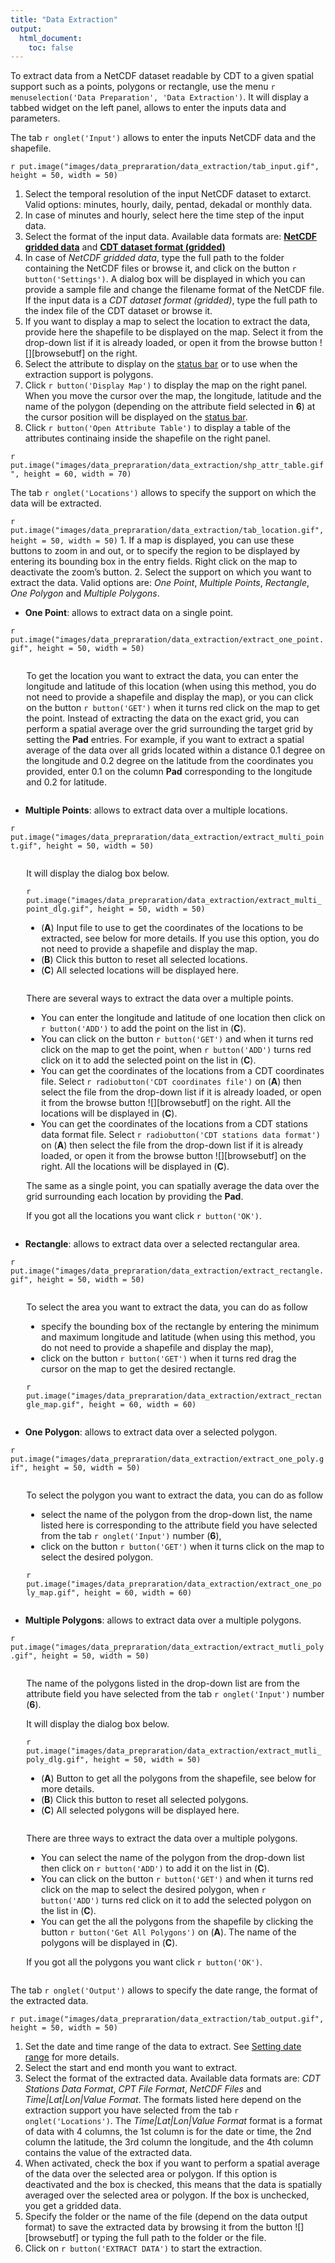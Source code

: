 ```yaml
---
title: "Data Extraction"
output:
  html_document:
    toc: false
---
```



To extract data from a NetCDF dataset readable by CDT to a given spatial support such as a points, polygons or rectangle, use the menu `r menuselection('Data Preparation', 'Data Extraction')`. It will display a tabbed widget on the left panel, allows to enter the inputs data and parameters.

The tab `r onglet('Input')` allows to enter the inputs NetCDF data and the shapefile.

`r put.image("images/data_prepraration/data_extraction/tab_input.gif", height = 50, width = 50)`

1. Select the temporal resolution of the input NetCDF dataset to extarct. Valid options: minutes, hourly, daily, pentad, dekadal or monthly data.
2. In case of minutes and hourly, select here the time step of the input data.
3. Select the format of the input data. Available data formats are: [**NetCDF gridded data**](cdt_data_input.html#cdt.ncdf.data) and [**CDT dataset format (gridded)**](cdt_data_input.html#cdt.dataset)
4. In case of *NetCDF gridded data*, type the full path to the folder containing the NetCDF files or browse it, and click on the button `r button('Settings')`. A dialog box will be displayed in which you can provide a sample file and change the filename format of the NetCDF file. If the input data is a *CDT dataset format (gridded)*, type the full path to the index file of the CDT dataset or browse it. 
5. If you want to display a map to select the location to extract the data, provide here the shapefile to be displayed on the map. Select it from the drop-down list if it is already loaded, or open it from the browse button ![][browsebutf] on the right.
6. Select the attribute to display on the [status bar](cdt_file_menu.html#status.bar) or to use when the extraction support is polygons.
7. Click `r button('Display Map')` to display the map on the right panel. When you move the cursor over the map, the longitude, latitude and the name of the polygon (depending on the attribute field selected in **6**) at the cursor position will be displayed on the [status bar](cdt_file_menu.html#status.bar).
8. Click `r button('Open Attribute Table')` to display a table of the attributes continaing inside the shapefile on the right panel.

`r put.image("images/data_prepraration/data_extraction/shp_attr_table.gif", height = 60, width = 70)`

The tab `r onglet('Locations')` allows to specify the support on which the data will be extracted.

`r put.image("images/data_prepraration/data_extraction/tab_location.gif", height = 50, width = 50)`
1. If a map is displayed, you can use these buttons to zoom in and out, or to specify the region to be displayed by entering its bounding box in the entry fields. Right click on the map to deactivate the zoom's button.
2. Select the support on which you want to extract the data. Valid options are: _One Point_, _Multiple Points_, _Rectangle_, _One Polygon_ and _Multiple Polygons_.

- **One Point**: allows to extract data on a single point.

`r put.image("images/data_prepraration/data_extraction/extract_one_point.gif", height = 50, width = 50)`

<div style="display: inline-block; float: right; width: 95%">
To get the location you want to extract the data, you can enter the longitude and latitude of this location (when using this method, you do not need to provide a shapefile and display the map), or you can click on the button `r button('GET')` when it turns red click on the map to get the point.
Instead of extracting the data on the exact grid, you can perform a spatial average over the grid surrounding the target grid by setting the **Pad** entries. For example, if you want to extract a spatial average of the data over all grids located within a distance 0.1 degree on the longitude and 0.2 degree on the latitude from the coordinates you provided, enter 0.1 on the column **Pad** corresponding to the longitude and 0.2 for latitude.
</div>  
<div style="clear: right;"></div>

- **Multiple Points**: allows to extract data over a multiple locations.

`r put.image("images/data_prepraration/data_extraction/extract_multi_point.gif", height = 50, width = 50)`

<div style="display: inline-block; float: right; width: 95%">

It will display the dialog box below.

`r put.image("images/data_prepraration/data_extraction/extract_multi_point_dlg.gif", height = 50, width = 50)`

- (__A__) Input file to use to get the coordinates of the locations to be extracted, see below for more details. If you use this option,  you do not need to provide a shapefile and display the map.
- (__B__) Click this button to reset all selected locations.
- (__C__) All selected locations will be displayed here.

</div>  

<div style="display: inline-block; float: right; width: 95%">
There are several ways to extract the data over a multiple points.

-  You can enter the longitude and latitude of one location then click on `r button('ADD')` to add the point on the list in (__C__).
-  You can click on the button `r button('GET')` and when it turns red click on the map to get the point, when `r button('ADD')` turns red click on it to add the selected point on the list in (__C__).
-  You can get the coordinates of the locations from a CDT coordinates file. Select `r radiobutton('CDT coordinates file')` on (__A__) then select the file from the drop-down list if it is already loaded, or open it from the browse button ![][browsebutf] on the right. All the locations will be displayed in (__C__).
- You can get the coordinates of the locations from a CDT stations data format file. Select `r radiobutton('CDT stations data format')` on (__A__) then select the file from the drop-down list if it is already loaded, or open it from the browse button ![][browsebutf] on the right. All the locations will be displayed in (__C__).

The same as a single point, you can spatially average the data over the grid surrounding each location by providing the **Pad**.

If you got all the locations you want click `r button('OK')`.
</div>  
<div style="clear: right;"></div>

- **Rectangle**: allows to extract data over a selected rectangular area. 

`r put.image("images/data_prepraration/data_extraction/extract_rectangle.gif", height = 50, width = 50)`

<div style="display: inline-block; float: right; width: 95%">
To select the area you want to extract the data, you can do as follow

- specify the bounding box of the rectangle by entering the minimum and maximum longitude and latitude (when using this method, you do not need to provide a shapefile and display the map), 
- click on the button `r button('GET')` when it turns red drag the cursor on the map to get the desired rectangle.

`r put.image("images/data_prepraration/data_extraction/extract_rectangle_map.gif", height = 60, width = 60)`

</div>  
<div style="clear: right;"></div>

- **One Polygon**: allows to extract data over a selected polygon.

`r put.image("images/data_prepraration/data_extraction/extract_one_poly.gif", height = 50, width = 50)`

<div style="display: inline-block; float: right; width: 95%">
To select the polygon you want to extract the data, you can do as follow

- select the name of the polygon from the drop-down list, the name listed here is corresponding to the attribute field you have selected from the tab `r onglet('Input')` number (**6**), 
- click on the button `r button('GET')` when it turns click on the map to select the desired polygon.

`r put.image("images/data_prepraration/data_extraction/extract_one_poly_map.gif", height = 60, width = 60)`

</div>  
<div style="clear: right;"></div>


- **Multiple Polygons**: allows to extract data over a multiple polygons.

`r put.image("images/data_prepraration/data_extraction/extract_mutli_poly.gif", height = 50, width = 50)`

<div style="display: inline-block; float: right; width: 95%">

The name of the polygons listed in the drop-down list are from the attribute field you have selected from the tab `r onglet('Input')` number (**6**).

It will display the dialog box below.

`r put.image("images/data_prepraration/data_extraction/extract_mutli_poly_dlg.gif", height = 50, width = 50)`

- (__A__) Button to get all the polygons from the shapefile, see below for more details.
- (__B__) Click this button to reset all selected polygons.
- (__C__) All selected polygons will be displayed here.

</div>  

<div style="display: inline-block; float: right; width: 95%">
There are three ways to extract the data over a multiple polygons.

-  You can select the name of the polygon from the drop-down list then click on `r button('ADD')` to add it on the list in (__C__). 
-  You can click on the button `r button('GET')` and when it turns red click on the map to select the desired polygon, when `r button('ADD')` turns red click on it to add the selected polygon on the list in (__C__).
-  You can get the all the polygons from the shapefile by clicking the button `r button('Get All Polygons')` on (__A__). The name of the polygons will be displayed in (__C__).

If you got all the polygons you want click `r button('OK')`.
</div>  
<div style="clear: right;"></div>


The tab `r onglet('Output')` allows to specify the date range, the format of the extracted data.

`r put.image("images/data_prepraration/data_extraction/tab_output.gif", height = 50, width = 50)`

1. Set the date and time range of the data to extract. See [Setting date range](cdt_data_input.html#cdt.date.range) for more details.
2. Select the start and end month you want to extract.
3. Select the format of the extracted data. Available data formats are: _CDT Stations Data Format_, _CPT File Format_, _NetCDF Files_ and _Time|Lat|Lon|Value Format_. The formats listed here depend on the extraction support you have selected from the tab `r onglet('Locations')`. The _Time|Lat|Lon|Value Format_ format is a format of data with 4 columns, the 1st column is for the date or time, the 2nd column the latitude, the 3rd column the longitude, and the 4th column contains the value of the extracted data.
4. When activated, check the box if you want to perform a spatial average of the data over the selected area or polygon. If this option is deactivated and the box is checked, this means that the data is spatially averaged over the selected area or polygon. If the box is unchecked, you get a gridded data.
5. Specify the folder or the name of the file (depend on the data output format) to save the extracted data by browsing it from the button ![][browsebutf] or typing the full path to the folder or the file.
6. Click on `r button('EXTRACT DATA')` to start the extraction.




